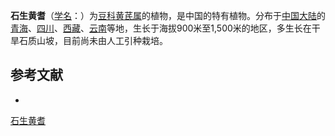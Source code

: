 {{Speciesbox
| name = 石生黄耆
| status = 
| status_system = 
| image =
| genus = Astragalus
| species = saxorum
| authority = N. D. Simps.
}}

'''石生黄耆'''（[[学名|学名]]：{{lang|la|''Astragalus saxorum''}}）为[[豆科|豆科]][[黄芪属|黄芪属]]的植物，是中国的特有植物。分布于[[中国大陆|中国大陆]]的[[青海|青海]]、[[四川|四川]]、[[西藏|西藏]]、[[云南|云南]]等地，生长于海拔900米至1,500米的地区，多生长在干旱石质山坡，目前尚未由人工引种栽培。

== 参考文献 ==
<div class="references-small">
* {{cite web| url =http://www.bioinfo.cn/db05/KmzwSpecies.php?action=view&id=15792| title =石生黄耆| work =《中国高等植物数据库全库》| publisher =中国科学院微生物研究所| author =昆明植物研究所| accessdate =2009-02-25| deadurl =yes| archiveurl =https://web.archive.org/web/20160305044545/http://www.bioinfo.cn/db05/KmzwSpecies.php?action=view&id=15792| archivedate =2016-03-05}}
</div>
{{Taxonbar|from=Q15228110}}

[[Category:黄芪属|石生黄耆]]


{{植物小作品}}